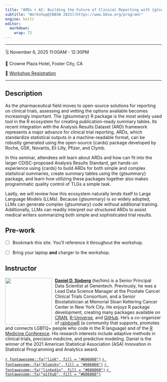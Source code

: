 ```yaml
---
title: "ARDs + AI: Building the Future of Clinical Reporting with {gtsummary} and {cards}"
subtitle: "Workshop@[BBSW 2025](https://www.bbsw.org/program)"
engine: knitr
editor: 
  markdown: 
    wrap: 72
---
```


------------------------------------------------------------------------

🗓️ November 6, 2025 11:00AM - 12:30PM

🏨 Crowne Plaza Hotel, Foster City, CA

📝 [Workshop Registration](https://www.ticketleap.events/tickets/bbsw-tickets/bbsw-2025)

------------------------------------------------------------------------

## Description

As the pharmaceutical field moves to open-source solutions for reporting on clinical trials, assessing and vetting the options available becomes increasingly important.
The {gtsummary} R package is the most widely used tool in the R ecosystem for creating publication-ready summary tables.
Its recent integration with the Analysis Results Dataset (ARD) framework represents a major advance for clinical trial reporting.
ARDs, which standardize statistical outputs in a machine-readable format, can be robustly generated using the open-source {cards} package developed by Roche\Genentech, GSK, Novartis, Eli Lilly, Pfizer, and Clymb.

In this seminar, attendees will learn about ARDs and how can fit into the larger CDISC-proposed Analysis Results Standard, get hands-on experience using {cards} to build ARDs for both simple and complex statistical summaries, create summary tables using the {gtsummary} package, and learn how utilizing these packages together also makes programmatic quality control of TLGs a simple task.

Lastly, we will review how this ecosystem naturally lends itself to Large Language Models (LLMs).
Because {gtsummary} is so widely adopted, LLMs can generate complex {gtsummary} code without additional training.
Additionally, LLMs can readily interpret our structured ARDs to assist medical writers summarizing both simple and sophisticated trial results.

## Pre-work

- [ ] Bookmark this site. You'll reference it throughout the workshop.  <!-- [pos.it/pharmaverse_24](https://posit-conf-2024.github.io/pharmaverse/) -->

- [ ] Bring your laptop **and** charger to the workshop.


## Instructor

![](images/dan-circle.png){style="float:left;padding: 0 10px 0 0;" fig-alt="Headshot of Daniel Sjoberg" width="150"}

[**Daniel D. Sjoberg**](https://www.danieldsjoberg.com/) (he/him) is a
Senior Principal Data Scientist at Genentech. Previously, he was a Lead
Data Science Manager at the Prostate Cancer Clinical Trials Consortium,
and a Senior Biostatistician at Memorial Sloan Kettering Cancer Center
in New York City. He enjoys R package development, creating many
packages available on [CRAN](https://cran.r-project.org/web/packages/),
[R-Universe](https://ddsjoberg.r-universe.dev/ui#packages), and
[GitHub](https://github.com/ddsjoberg). He's a co-organizer of 
[rainbowR](https://rainbowr.netlify.app/) (a community that supports, promotes 
and connects LGBTQ+ people who code in the R language) and of the [R Medicine Conference](https://rconsortium.github.io/RMedicine_website/). 
His research interests include
adaptive methods in clinical trials, precision medicine, and predictive
modeling. Daniel is the winner of the 2021 American Statistical
Association (ASA) Innovation in Statistical Programming and Analytics
award.

[`r fontawesome::fa("link", fill = "#606060")`](https://www.danieldsjoberg.com/)
[`r fontawesome::fa("bluesky", fill = "#606060")`](https://bsky.app/profile/ddsjoberg.bsky.social)
[`r fontawesome::fa("linkedin", fill = "#606060")`](https://www.linkedin.com/in/ddsjoberg/)
[`r fontawesome::fa("github", fill = "#606060")`](https://github.com/ddsjoberg/)

